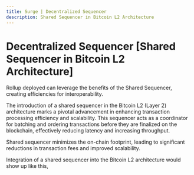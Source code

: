 ```yaml
---
title: Surge | Decentralized Sequencer
description: Shared Sequencer in Bitcoin L2 Architecture
---
```



# Decentralized Sequencer [Shared Sequencer in Bitcoin L2 Architecture]

Rollup deployed can leverage the benefits of the Shared Sequencer, creating efficiencies for interoperability.

The introduction of a shared sequencer in the Bitcoin L2 (Layer 2) architecture marks a pivotal advancement in enhancing transaction processing efficiency and scalability. This sequencer acts as a coordinator for batching and ordering transactions before they are finalized on the blockchain, effectively reducing latency and increasing throughput.

Shared sequencer minimizes the on-chain footprint, leading to significant reductions in transaction fees and improved scalability.

Integration of a shared sequencer into the Bitcoin L2 architecture would show up like this,

<ZoomImage
  src="/assets/decentralized-sequencer.png"
  alt="decentralized sequencer"
/>
